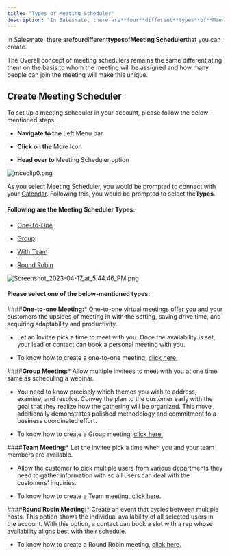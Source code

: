 ```yaml
---
title: "Types of Meeting Scheduler"
description: "In Salesmate, there are**four**different**types**of**Meeting Scheduler**that you can create."
---
```


In Salesmate, there are**four**different**types**of**Meeting Scheduler**that you can create.

The Overall concept of meeting schedulers remains the same differentiating them on the basis to whom the meeting will be assigned and how many people can join the meeting will make this unique.

## Create Meeting Scheduler

To set up a meeting scheduler in your account, please follow the below-mentioned steps:

* **Navigate to the** Left Menu bar

* **Click on the** More Icon

* **Head over to** Meeting Scheduler option

![mceclip0.png](./images/mceclip0.png)

As you select Meeting Scheduler, you would be prompted to connect with your [Calendar](https://support.salesmate.io/hc/en-us/articles/4405390306189). Following this, you would be prompted to select the**Types**.

#### Following are the Meeting Scheduler Types:

* [One-To-One](https://support.salesmate.io/hc/en-us/articles/4405390436493-Types-of-Meeting-Scheduler#h_01GBZ3AW5Q37W6NJSWWXA7V2EY)

* [Group](https://support.salesmate.io/hc/en-us/articles/4405390436493-Types-of-Meeting-Scheduler#h_01GBZ3B92AZ6P78ADN6S459W7J)

* [With Team](https://support.salesmate.io/hc/en-us/articles/4405390436493-Types-of-Meeting-Scheduler#h_01GBZ3BJ0C0RDC03MNDJE9Z9EV)

* [Round Robin](https://support.salesmate.io/hc/en-us/articles/4405390436493-Types-of-Meeting-Scheduler#h_01GBZ3BS94S6SD0D13MS5X4CM2)

![Screenshot_2023-04-17_at_5.44.46_PM.png](./images/Screenshot-2023-04-17-at-5.44.46-PM.png)

#### Please select one of the below-mentioned types:

####**One-to-one Meeting:*** One-to-one virtual meetings offer you and your customers the upsides of meeting in with the setting, saving drive time, and acquiring adaptability and productivity.

* Let an Invitee pick a time to meet with you. Once the availability is set, your lead or contact can book a personal meeting with you.

* To know how to create a one-to-one meeting, [click here.](https://support.salesmate.io/hc/en-us/articles/4405390538125)

####**Group Meeting:*** Allow multiple invitees to meet with you at one time same as scheduling a webinar.

* You need to know precisely which themes you wish to address, examine, and resolve. Convey the plan to the customer early with the goal that they realize how the gathering will be organized. This move additionally demonstrates polished methodology and commitment to a business coordinated effort.

* To know how to create a Group meeting, [click here.](https://support.salesmate.io/hc/en-us/articles/4405390553613)

####**Team Meeting:*** Let the invitee pick a time when you and your team members are available.

* Allow the customer to pick multiple users from various departments they need to gather information with so all users can deal with the customers' inquiries.

* To know how to create a Team meeting, [click here.](https://support.salesmate.io/hc/en-us/articles/4405390541965)

####**Round Robin Meeting:*** Create an event that cycles between multiple hosts. This option shows the individual availability of all selected users in the account. With this option, a contact can book a slot with a rep whose availability aligns best with their schedule.

* To know how to create a Round Robin meeting, [click here.](https://support.salesmate.io/hc/en-us/articles/4405396818829)
